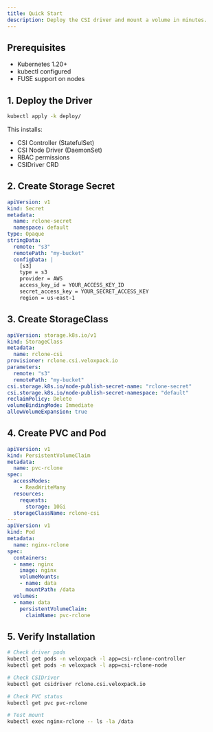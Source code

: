 ```yaml
---
title: Quick Start
description: Deploy the CSI driver and mount a volume in minutes.
---
```


## Prerequisites

- Kubernetes 1.20+
- kubectl configured
- FUSE support on nodes

## 1. Deploy the Driver

```bash
kubectl apply -k deploy/
```

This installs:
- CSI Controller (StatefulSet)
- CSI Node Driver (DaemonSet)
- RBAC permissions
- CSIDriver CRD

## 2. Create Storage Secret

```yaml
apiVersion: v1
kind: Secret
metadata:
  name: rclone-secret
  namespace: default
type: Opaque
stringData:
  remote: "s3"
  remotePath: "my-bucket"
  configData: |
    [s3]
    type = s3
    provider = AWS
    access_key_id = YOUR_ACCESS_KEY_ID
    secret_access_key = YOUR_SECRET_ACCESS_KEY
    region = us-east-1
```

## 3. Create StorageClass

```yaml
apiVersion: storage.k8s.io/v1
kind: StorageClass
metadata:
  name: rclone-csi
provisioner: rclone.csi.veloxpack.io
parameters:
  remote: "s3"
  remotePath: "my-bucket"
csi.storage.k8s.io/node-publish-secret-name: "rclone-secret"
csi.storage.k8s.io/node-publish-secret-namespace: "default"
reclaimPolicy: Delete
volumeBindingMode: Immediate
allowVolumeExpansion: true
```

## 4. Create PVC and Pod

```yaml
apiVersion: v1
kind: PersistentVolumeClaim
metadata:
  name: pvc-rclone
spec:
  accessModes:
    - ReadWriteMany
  resources:
    requests:
      storage: 10Gi
  storageClassName: rclone-csi
---
apiVersion: v1
kind: Pod
metadata:
  name: nginx-rclone
spec:
  containers:
  - name: nginx
    image: nginx
    volumeMounts:
    - name: data
      mountPath: /data
  volumes:
  - name: data
    persistentVolumeClaim:
      claimName: pvc-rclone
```

## 5. Verify Installation

```bash
# Check driver pods
kubectl get pods -n veloxpack -l app=csi-rclone-controller
kubectl get pods -n veloxpack -l app=csi-rclone-node

# Check CSIDriver
kubectl get csidriver rclone.csi.veloxpack.io

# Check PVC status
kubectl get pvc pvc-rclone

# Test mount
kubectl exec nginx-rclone -- ls -la /data
```
